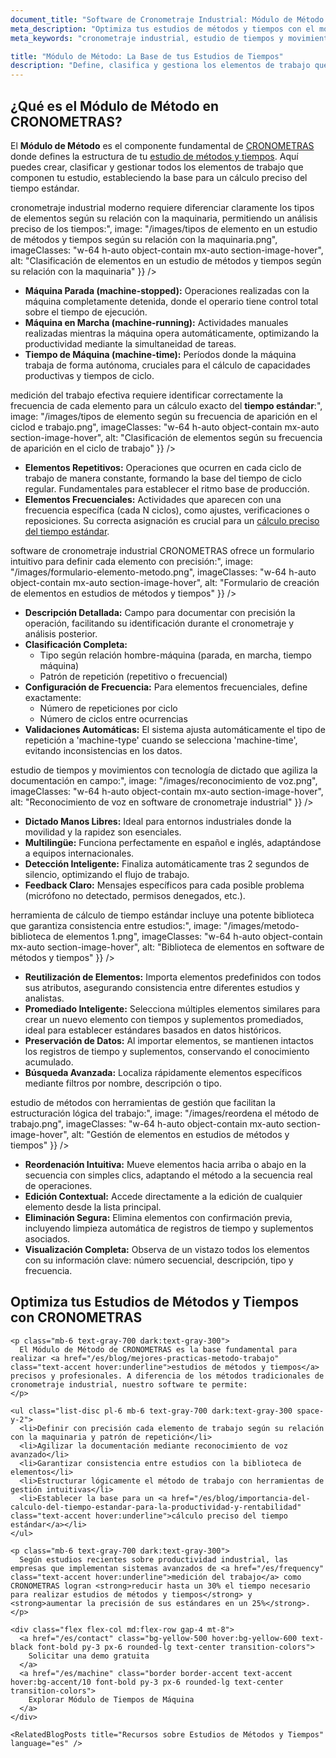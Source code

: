 ```yaml
---
document_title: "Software de Cronometraje Industrial: Módulo de Método para Estudios de Tiempos y Cálculo de Tiempos Estándar | CRONOMETRAS"
meta_description: "Optimiza tus estudios de métodos y tiempos con el módulo de Método de CRONOMETRAS. Define elementos de trabajo, clasifica operaciones y establece frecuencias para un cálculo preciso del tiempo estándar."
meta_keywords: "cronometraje industrial, estudio de tiempos y movimientos, métodos y tiempos, medición del trabajo, tiempo estándar, cálculo tiempo estándar, ingeniería de métodos, software cronometraje industrial, biblioteca de elementos, reconocimiento de voz, elementos repetitivos, elementos frecuenciales"

title: "Módulo de Método: La Base de tus Estudios de Tiempos"
description: "Define, clasifica y gestiona los elementos de trabajo que componen tu estudio de tiempos para un cálculo preciso del tiempo estándar."
---
```


<div class="bg-white dark:bg-gray-800 rounded-lg shadow-lg p-8 mb-12">
  <h2 class="text-2xl font-bold mb-4 text-gray-800 dark:text-white">¿Qué es el Módulo de Método en CRONOMETRAS?</h2>

  <p class="mb-6 text-gray-700 dark:text-gray-300">
    El <strong>Módulo de Método</strong> es el componente fundamental de <a href="/es/features" class="text-accent hover:underline">CRONOMETRAS</a> donde defines la estructura de tu <a href="/es/blog/mejores-practicas-metodo-trabajo" class="text-accent hover:underline">estudio de métodos y tiempos</a>. Aquí puedes crear, clasificar y gestionar todos los elementos de trabajo que componen tu estudio, estableciendo la base para un cálculo preciso del tiempo estándar.
  </p>
</div>

<Section
  section={{
    title: "Clasificación de Elementos según Relación Hombre-Máquina",
    content:
      "El <strong>cronometraje industrial</strong> moderno requiere diferenciar claramente los tipos de elementos según su relación con la maquinaria, permitiendo un análisis preciso de los tiempos:",
    image: "/images/tipos de elemento en un estudio de métodos y tiempos según su relación con la maquinaria.png",
    imageClasses: "w-64 h-auto object-contain mx-auto section-image-hover",
    alt: "Clasificación de elementos en un estudio de métodos y tiempos según su relación con la maquinaria"
  }}
/>

*   **Máquina Parada (machine-stopped):** Operaciones realizadas con la máquina completamente detenida, donde el operario tiene control total sobre el tiempo de ejecución.
*   **Máquina en Marcha (machine-running):** Actividades manuales realizadas mientras la máquina opera automáticamente, optimizando la productividad mediante la simultaneidad de tareas.
*   **Tiempo de Máquina (machine-time):** Períodos donde la máquina trabaja de forma autónoma, cruciales para el cálculo de capacidades productivas y tiempos de ciclo.

<Section
  section={{
    title: "Clasificación por Patrón de Repetición para Estudios de Tiempos Precisos",
    content:
      "La <strong>medición del trabajo</strong> efectiva requiere identificar correctamente la frecuencia de cada elemento para un cálculo exacto del <strong>tiempo estándar</strong>:",
    image: "/images/tipos de elemento según su frecuencia de aparición en el ciclod e trabajo.png",
    imageClasses: "w-64 h-auto object-contain mx-auto section-image-hover",
    alt: "Clasificación de elementos según su frecuencia de aparición en el ciclo de trabajo"
  }}
/>

*   **Elementos Repetitivos:** Operaciones que ocurren en cada ciclo de trabajo de manera constante, formando la base del tiempo de ciclo regular. Fundamentales para establecer el ritmo base de producción.
*   **Elementos Frecuenciales:** Actividades que aparecen con una frecuencia específica (cada N ciclos), como ajustes, verificaciones o reposiciones. Su correcta asignación es crucial para un <a href="/es/blog/importancia-del-calculo-del-tiempo-estandar-para-la-productividad-y-rentabilidad" class="text-accent hover:underline">cálculo preciso del tiempo estándar</a>.

<Section
  section={{
    title: "Creación y Edición de Elementos de Trabajo",
    content:
      "El <strong>software de cronometraje industrial</strong> CRONOMETRAS ofrece un formulario intuitivo para definir cada elemento con precisión:",
    image: "/images/formulario-elemento-metodo.png",
    imageClasses: "w-64 h-auto object-contain mx-auto section-image-hover",
    alt: "Formulario de creación de elementos en estudios de métodos y tiempos"
  }}
/>

*   **Descripción Detallada:** Campo para documentar con precisión la operación, facilitando su identificación durante el cronometraje y análisis posterior.
*   **Clasificación Completa:**
    *   Tipo según relación hombre-máquina (parada, en marcha, tiempo máquina)
    *   Patrón de repetición (repetitivo o frecuencial)
*   **Configuración de Frecuencia:** Para elementos frecuenciales, define exactamente:
    *   Número de repeticiones por ciclo
    *   Número de ciclos entre ocurrencias
*   **Validaciones Automáticas:** El sistema ajusta automáticamente el tipo de repetición a 'machine-type' cuando se selecciona 'machine-time', evitando inconsistencias en los datos.

<Section
  section={{
    title: "Reconocimiento de Voz para Estudios de Tiempos Eficientes",
    content:
      "Optimiza tu <strong>estudio de tiempos y movimientos</strong> con tecnología de dictado que agiliza la documentación en campo:",
    image: "/images/reconocimiento de voz.png",
    imageClasses: "w-64 h-auto object-contain mx-auto section-image-hover",
    alt: "Reconocimiento de voz en software de cronometraje industrial"
  }}
/>

*   **Dictado Manos Libres:** Ideal para entornos industriales donde la movilidad y la rapidez son esenciales.
*   **Multilingüe:** Funciona perfectamente en español e inglés, adaptándose a equipos internacionales.
*   **Detección Inteligente:** Finaliza automáticamente tras 2 segundos de silencio, optimizando el flujo de trabajo.
*   **Feedback Claro:** Mensajes específicos para cada posible problema (micrófono no detectado, permisos denegados, etc.).

<Section
  section={{
    title: "Biblioteca de Elementos: Estandarización y Consistencia",
    content:
      "La <strong>herramienta de cálculo de tiempo estándar</strong> incluye una potente biblioteca que garantiza consistencia entre estudios:",
    image: "/images/metodo-biblioteca de elementos 1.png",
    imageClasses: "w-64 h-auto object-contain mx-auto section-image-hover",
    alt: "Biblioteca de elementos en software de métodos y tiempos"
  }}
/>

*   **Reutilización de Elementos:** Importa elementos predefinidos con todos sus atributos, asegurando consistencia entre diferentes estudios y analistas.
*   **Promediado Inteligente:** Selecciona múltiples elementos similares para crear un nuevo elemento con tiempos y suplementos promediados, ideal para establecer estándares basados en datos históricos.
*   **Preservación de Datos:** Al importar elementos, se mantienen intactos los registros de tiempo y suplementos, conservando el conocimiento acumulado.
*   **Búsqueda Avanzada:** Localiza rápidamente elementos específicos mediante filtros por nombre, descripción o tipo.

<Section
  section={{
    title: "Gestión Avanzada del Método de Trabajo",
    content:
      "Organiza tu <strong>estudio de métodos</strong> con herramientas de gestión que facilitan la estructuración lógica del trabajo:",
    image: "/images/reordena el método de trabajo.png",
    imageClasses: "w-64 h-auto object-contain mx-auto section-image-hover",
    alt: "Gestión de elementos en estudios de métodos y tiempos"
  }}
/>

*   **Reordenación Intuitiva:** Mueve elementos hacia arriba o abajo en la secuencia con simples clics, adaptando el método a la secuencia real de operaciones.
*   **Edición Contextual:** Accede directamente a la edición de cualquier elemento desde la lista principal.
*   **Eliminación Segura:** Elimina elementos con confirmación previa, incluyendo limpieza automática de registros de tiempo y suplementos asociados.
*   **Visualización Completa:** Observa de un vistazo todos los elementos con su información clave: número secuencial, descripción, tipo y frecuencia.

<div class="container mx-auto my-12 px-4">
  <div class="bg-white dark:bg-gray-800 rounded-lg shadow-lg p-8">
    <h2 class="text-2xl font-bold mb-6 text-gray-800 dark:text-white">Optimiza tus Estudios de Métodos y Tiempos con CRONOMETRAS</h2>

    <p class="mb-6 text-gray-700 dark:text-gray-300">
      El Módulo de Método de CRONOMETRAS es la base fundamental para realizar <a href="/es/blog/mejores-practicas-metodo-trabajo" class="text-accent hover:underline">estudios de métodos y tiempos</a> precisos y profesionales. A diferencia de los métodos tradicionales de cronometraje industrial, nuestro software te permite:
    </p>

    <ul class="list-disc pl-6 mb-6 text-gray-700 dark:text-gray-300 space-y-2">
      <li>Definir con precisión cada elemento de trabajo según su relación con la maquinaria y patrón de repetición</li>
      <li>Agilizar la documentación mediante reconocimiento de voz avanzado</li>
      <li>Garantizar consistencia entre estudios con la biblioteca de elementos</li>
      <li>Estructurar lógicamente el método de trabajo con herramientas de gestión intuitivas</li>
      <li>Establecer la base para un <a href="/es/blog/importancia-del-calculo-del-tiempo-estandar-para-la-productividad-y-rentabilidad" class="text-accent hover:underline">cálculo preciso del tiempo estándar</a></li>
    </ul>

    <p class="mb-6 text-gray-700 dark:text-gray-300">
      Según estudios recientes sobre productividad industrial, las empresas que implementan sistemas avanzados de <a href="/es/frequency" class="text-accent hover:underline">medición del trabajo</a> como CRONOMETRAS logran <strong>reducir hasta un 30% el tiempo necesario para realizar estudios de métodos y tiempos</strong> y <strong>aumentar la precisión de sus estándares en un 25%</strong>.
    </p>

    <div class="flex flex-col md:flex-row gap-4 mt-8">
      <a href="/es/contact" class="bg-yellow-500 hover:bg-yellow-600 text-black font-bold py-3 px-6 rounded-lg text-center transition-colors">
        Solicitar una demo gratuita
      </a>
      <a href="/es/machine" class="border border-accent text-accent hover:bg-accent/10 font-bold py-3 px-6 rounded-lg text-center transition-colors">
        Explorar Módulo de Tiempos de Máquina
      </a>
    </div>

    <RelatedBlogPosts title="Recursos sobre Estudios de Métodos y Tiempos" language="es" />
  </div>
</div>